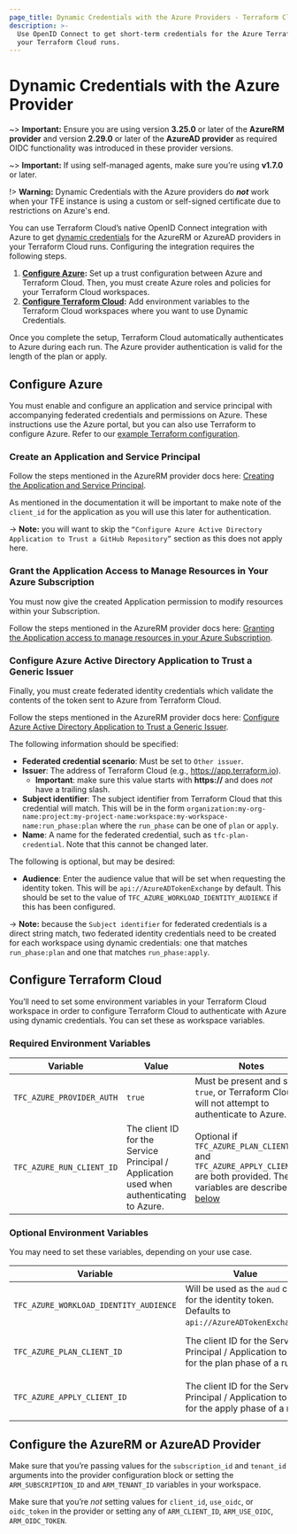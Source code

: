 ```yaml
---
page_title: Dynamic Credentials with the Azure Providers - Terraform Cloud
description: >-
  Use OpenID Connect to get short-term credentials for the Azure Terraform providers in
  your Terraform Cloud runs.
---
```


# Dynamic Credentials with the Azure Provider

~> **Important:** Ensure you are using version **3.25.0** or later of the **AzureRM provider** and version **2.29.0** or later of the **AzureAD provider** as required OIDC functionality was introduced in these provider versions.

~> **Important:** If using self-managed agents, make sure you’re using **v1.7.0** or later.

!> **Warning:** Dynamic Credentials with the Azure providers do **_not_** work when your TFE instance is using a custom or self-signed certificate due to restrictions on Azure's end.

You can use Terraform Cloud’s native OpenID Connect integration with Azure to get [dynamic credentials](/terraform/cloud-docs/workspaces/dynamic-provider-credentials) for the AzureRM or AzureAD providers in your Terraform Cloud runs. Configuring the integration requires the following steps.

1. **[Configure Azure](#configure-azure):** Set up a trust configuration between Azure and Terraform Cloud. Then, you must create Azure roles and policies for your Terraform Cloud workspaces.
2. **[Configure Terraform Cloud](#configure-terraform-cloud):** Add environment variables to the Terraform Cloud workspaces where you want to use Dynamic Credentials.

Once you complete the setup, Terraform Cloud automatically authenticates to Azure during each run. The Azure provider authentication is valid for the length of the plan or apply.

## Configure Azure
You must enable and configure an application and service principal with accompanying federated credentials and permissions on Azure. These instructions use the Azure portal, but you can also use Terraform to configure Azure. Refer to our [example Terraform configuration](https://github.com/hashicorp/terraform-dynamic-credentials-setup-examples/tree/main/azure).
### Create an Application and Service Principal
Follow the steps mentioned in the AzureRM provider docs here: [Creating the Application and Service Principal](https://registry.terraform.io/providers/hashicorp/azurerm/latest/docs/guides/service_principal_oidc#creating-the-application-and-service-principal).

As mentioned in the documentation it will be important to make note of the `client_id` for the application as you will use this later for authentication.

-> **Note:** you will want to skip the `“Configure Azure Active Directory Application to Trust a GitHub Repository”` section as this does not apply here.
### Grant the Application Access to Manage Resources in Your Azure Subscription
You must now give the created Application permission to modify resources within your Subscription.

Follow the steps mentioned in the AzureRM provider docs here: [Granting the Application access to manage resources in your Azure Subscription](https://registry.terraform.io/providers/hashicorp/azurerm/latest/docs/guides/service_principal_oidc#granting-the-application-access-to-manage-resources-in-your-azure-subscription).
### Configure Azure Active Directory Application to Trust a Generic Issuer
Finally, you must create federated identity credentials which validate the contents of the token sent to Azure from Terraform Cloud.

Follow the steps mentioned in the AzureRM provider docs here: [Configure Azure Active Directory Application to Trust a Generic Issuer](https://registry.terraform.io/providers/hashicorp/azurerm/latest/docs/guides/service_principal_oidc#configure-azure-active-directory-application-to-trust-a-generic-issuer).

The following information should be specified:
* **Federated credential scenario**: Must be set to `Other issuer`.
* **Issuer**: The address of Terraform Cloud (e.g., https://app.terraform.io).
    * **Important**: make sure this value starts with **https://** and does _not_ have a trailing slash.
* **Subject identifier**: The subject identifier from Terraform Cloud that this credential will match. This will be in the form `organization:my-org-name:project:my-project-name:workspace:my-workspace-name:run_phase:plan` where the `run_phase` can be one of `plan` or `apply`.
* **Name**: A name for the federated credential, such as `tfc-plan-credential`. Note that this cannot be changed later.

The following is optional, but may be desired:
* **Audience**: Enter the audience value that will be set when requesting the identity token. This will be `api://AzureADTokenExchange` by default. This should be set to the value of `TFC_AZURE_WORKLOAD_IDENTITY_AUDIENCE` if this has been configured.

-> **Note:** because the `Subject identifier` for federated credentials is a direct string match, two federated identity credentials need to be created for each workspace using dynamic credentials: one that matches `run_phase:plan` and one that matches `run_phase:apply`.

## Configure Terraform Cloud
You’ll need to set some environment variables in your Terraform Cloud workspace in order to configure Terraform Cloud to authenticate with Azure using dynamic credentials. You can set these as workspace variables.
### Required Environment Variables

| Variable                  | Value                                                                                    | Notes                                                                                                                                                                                                                                             |
|---------------------------|------------------------------------------------------------------------------------------|---------------------------------------------------------------------------------------------------------------------------------------------------------------------------------------------------------------------------------------------------|
| `TFC_AZURE_PROVIDER_AUTH` | `true`                                                                                   | Must be present and set to `true`, or Terraform Cloud will not attempt to authenticate to Azure.                                                                                                                                                  |
| `TFC_AZURE_RUN_CLIENT_ID` | The client ID for the Service Principal / Application used when authenticating to Azure. | Optional if `TFC_AZURE_PLAN_CLIENT_ID` and `TFC_AZURE_APPLY_CLIENT_ID` are both provided. These variables are described [below](/terraform/cloud-docs/workspaces/dynamic-provider-credentials/azure-configuration#optional-environment-variables) |       |

### Optional Environment Variables
You may need to set these variables, depending on your use case.

| Variable                               | Value                                                                                             | Notes                                                                     |
|----------------------------------------|---------------------------------------------------------------------------------------------------|---------------------------------------------------------------------------|
| `TFC_AZURE_WORKLOAD_IDENTITY_AUDIENCE` | Will be used as the `aud` claim for the identity token. Defaults to `api://AzureADTokenExchange`. ||
| `TFC_AZURE_PLAN_CLIENT_ID`             | The client ID for the Service Principal / Application to use for the plan phase of a run.         | Will fall back to the value of `TFC_AZURE_RUN_CLIENT_ID` if not provided. |
| `TFC_AZURE_APPLY_CLIENT_ID`            | The client ID for the Service Principal / Application to use for the apply phase of a run.        | Will fall back to the value of `TFC_AZURE_RUN_CLIENT_ID` if not provided. |

## Configure the AzureRM or AzureAD Provider
Make sure that you’re passing values for the `subscription_id` and `tenant_id` arguments into the provider configuration block or setting the `ARM_SUBSCRIPTION_ID` and `ARM_TENANT_ID` variables in your workspace.

Make sure that you’re _not_ setting values for `client_id`, `use_oidc`, or `oidc_token` in the provider or setting any of `ARM_CLIENT_ID`, `ARM_USE_OIDC`, `ARM_OIDC_TOKEN`.
